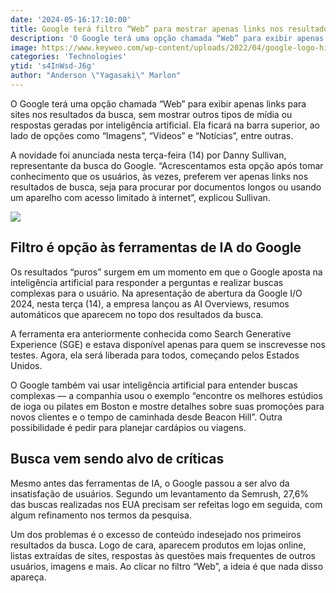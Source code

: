 ```yaml
---
date: '2024-05-16:17:10:00'
title: Google terá filtro “Web” para mostrar apenas links nos resultados de busca
description: 'O Google terá uma opção chamada “Web” para exibir apenas links para sites nos resultados da busca, sem mostrar outros tipos de mídia ou respostas geradas por inteligência artificial. Ela ficará na barra superior, ao lado de opções como “Imagens”, “Videos” e “Notícias”, entre outras.'
image: https://www.keyweo.com/wp-content/uploads/2022/04/google-logo-history.jpg
categories: 'Technologies'
ytid: 's4InWsd-J6g'
author: "Anderson \"Yagasaki\" Marlon"
---
```


O Google terá uma opção chamada “Web” para exibir apenas links para sites nos resultados da busca, sem mostrar outros tipos de mídia ou respostas geradas por inteligência artificial. Ela ficará na barra superior, ao lado de opções como “Imagens”, “Videos” e “Notícias”, entre outras.

A novidade foi anunciada nesta terça-feira (14) por Danny Sullivan, representante da busca do Google. “Acrescentamos esta opção após tomar conhecimento que os usuários, às vezes, preferem ver apenas links nos resultados de busca, seja para procurar por documentos longos ou usando um aparelho com acesso limitado à internet”, explicou Sullivan.

![](https://files.tecnoblog.net/wp-content/uploads/2024/05/google-filtro-web-desktop.jpeg)

## Filtro é opção às ferramentas de IA do Google
Os resultados “puros” surgem em um momento em que o Google aposta na inteligência artificial para responder a perguntas e realizar buscas complexas para o usuário. Na apresentação de abertura da Google I/O 2024, nesta terça (14), a empresa lançou as AI Overviews, resumos automáticos que aparecem no topo dos resultados da busca.

A ferramenta era anteriormente conhecida como Search Generative Experience (SGE) e estava disponível apenas para quem se inscrevesse nos testes. Agora, ela será liberada para todos, começando pelos Estados Unidos.

O Google também vai usar inteligência artificial para entender buscas complexas — a companhia usou o exemplo “encontre os melhores estúdios de ioga ou pilates em Boston e mostre detalhes sobre suas promoções para novos clientes e o tempo de caminhada desde Beacon Hill”. Outra possibilidade é pedir para planejar cardápios ou viagens.

## Busca vem sendo alvo de críticas
Mesmo antes das ferramentas de IA, o Google passou a ser alvo da insatisfação de usuários. Segundo um levantamento da Semrush, 27,6% das buscas realizadas nos EUA precisam ser refeitas logo em seguida, com algum refinamento nos termos da pesquisa.

Um dos problemas é o excesso de conteúdo indesejado nos primeiros resultados da busca. Logo de cara, aparecem produtos em lojas online, listas extraídas de sites, respostas às questões mais frequentes de outros usuários, imagens e mais. Ao clicar no filtro “Web”, a ideia é que nada disso apareça.
